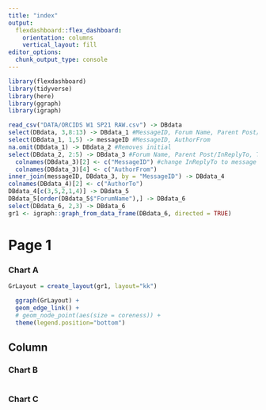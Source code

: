```yaml
---
title: "index"
output: 
  flexdashboard::flex_dashboard:
    orientation: columns
    vertical_layout: fill
editor_options: 
  chunk_output_type: console
---
```


```r
library(flexdashboard)
library(tidyverse)
library(here)
library(ggraph)
library(igraph)
```

```r
read_csv("DATA/ORCIDS W1 SP21 RAW.csv") -> DBdata
select(DBdata, 3,8:13) -> DBdata_1 #MessageID, Forum Name, Parent Post/InReplyTo, ThreadID, AuthorFrom
select(DBdata_1, 1,5) -> messageID #MessageID, AuthorFrom
na.omit(DBdata_1) -> DBdata_2 #Removes initial
select(DBdata_2, 2:5) -> DBdata_3 #Forum Name, Parent Post/InReplyTo, ThreadID, AuthorFrom
  colnames(DBdata_3)[2] <- c("MessageID") #change InReplyTo to message ID
  colnames(DBdata_3)[4] <- c("AuthorFrom") 
inner_join(messageID, DBdata_3, by = "MessageID") -> DBdata_4
colnames(DBdata_4)[2] <- c("AuthorTo")
DBdata_4[c(3,5,2,1,4)] -> DBdata_5
DBdata_5[order(DBdata_5$"ForumName"),] -> DBdata_6
select(DBdata_6, 2,3) -> DBdata_6
gr1 <- igraph::graph_from_data_frame(DBdata_6, directed = TRUE)
```


# Page 1

### Chart A

```r
GrLayout = create_layout(gr1, layout="kk")

  ggraph(GrLayout) +
  geom_edge_link() +
  # geom_node_point(aes(size = coreness)) +
  theme(legend.position="bottom")

```

Column {data-width=350}
-----------------------------------------------------------------------

### Chart B

```r

```

### Chart C

```r

```

